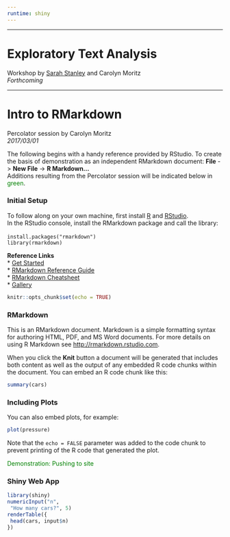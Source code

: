 ```yaml
---
runtime: shiny
---
```

********
# Exploratory Text Analysis

Workshop by [Sarah Stanley](https://twitter.com/sarcathtic) and Carolyn Moritz  
*Forthcoming*

********

# Intro to RMarkdown
Percolator session by Carolyn Moritz  
*2017/03/01*

The following begins with a handy reference provided by RStudio. To create the basis of demonstration as an independent RMarkdown document: **File** -> **New File** -> **R Markdown...**  
Additions resulting from the Percolator session will be indicated below in <span style="color:green">green</span>.

### Initial Setup
To follow along on your own machine, first install [R](https://cran.r-project.org/) and [RStudio](https://www.rstudio.com/products/rstudio/).  
In the RStudio console, install the RMarkdown package and call the library: 
<br><br>
`install.packages("rmarkdown")`  
`library(rmarkdown)`  

**Reference Links**  
* [Get Started](http://rmarkdown.rstudio.com/lesson-1.html)  
* [RMarkdown Reference Guide](https://www.rstudio.com/wp-content/uploads/2015/03/rmarkdown-reference.pdf)  
* [RMarkdown Cheatsheet](https://www.rstudio.com/wp-content/uploads/2016/03/rmarkdown-cheatsheet-2.0.pdf)  
* [Gallery](http://rmarkdown.rstudio.com/gallery.html)  

```r
knitr::opts_chunk$set(echo = TRUE)
```

### RMarkdown

This is an RMarkdown document. Markdown is a simple formatting syntax for authoring HTML, PDF, and MS Word documents. For more details on using R Markdown see <http://rmarkdown.rstudio.com>.

When you click the **Knit** button a document will be generated that includes both content as well as the output of any embedded R code chunks within the document. You can embed an R code chunk like this:

```r
summary(cars)
```

### Including Plots

You can also embed plots, for example:

```r
plot(pressure)
```

Note that the `echo = FALSE` parameter was added to the code chunk to prevent printing of the R code that generated the plot.

<span style="color:green">Demonstration: Pushing to site</span>

### Shiny Web App

```r
library(shiny)
numericInput("n",
 "How many cars?", 5)
renderTable({
 head(cars, input$n)
}) 
```
